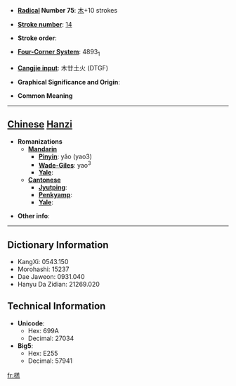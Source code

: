* '''[[Wiktionary:Chinese radical index| Radical]] Number 75''': [[Wiktionary:Chinese radical index 木|木]]+10 strokes

* '''[[Wiktionary:Chinese total strokes index|Stroke number]]''': [[Wiktionary:Chinese total strokes index 14|14]]

* '''Stroke order''': 

* '''[[Wiktionary:Chinese four corner index|Four-Corner System]]''': 4893<sub>1</sub>

* '''[[Wiktionary:Chinese Cangjie index|Cangjie input]]''': 木廿土火 (DTGF)

* '''Graphical Significance and Origin''': 

* '''Common Meaning'''

----

== [[Chinese]] [[Hanzi]] ==

* '''Romanizations'''
** '''[[Mandarin]]'''
*** '''[[Pinyin]]''': yǎo (yao3)
*** '''[[Wade-Giles]]''': yao<sup>3</sup>
*** '''[[Yale]]''': 
** '''[[Cantonese]]'''
*** '''[[Jyutping]]''':
*** '''[[Penkyamp]]''': 
*** '''[[Yale]]''': 

* '''Other info''': 

----

== Dictionary Information ==

* KangXi: 0543.150
* Morohashi: 15237
* Dae Jaweon: 0931.040
* Hanyu Da Zidian: 21269.020

== Technical Information ==

* '''Unicode''':
** Hex: 699A
** Decimal: 27034
* '''Big5''':
** Hex: E255
** Decimal: 57941

[[fr:榚]]